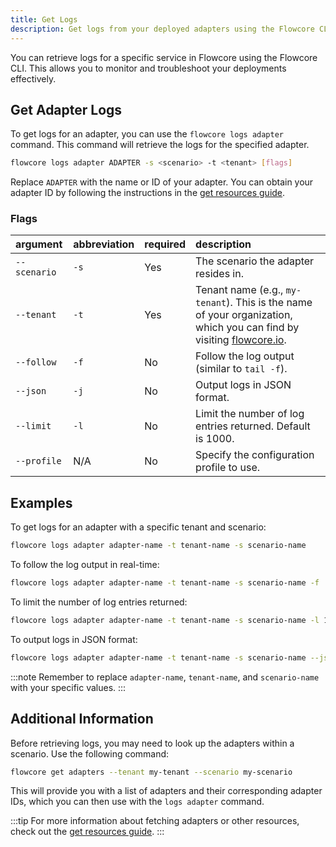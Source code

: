 ```yaml
---
title: Get Logs
description: Get logs from your deployed adapters using the Flowcore CLI
---
```


You can retrieve logs for a specific service in Flowcore using the Flowcore CLI. This allows you to monitor and troubleshoot your deployments effectively.

## Get Adapter Logs

To get logs for an adapter, you can use the `flowcore logs adapter` command. This command will retrieve the logs for the specified adapter.

```sh
flowcore logs adapter ADAPTER -s <scenario> -t <tenant> [flags]
```

Replace `ADAPTER` with the name or ID of your adapter. You can obtain your adapter ID by following the instructions in the [get resources guide](/guides/flowcore-cli/get-resources-cli/).

### Flags

|argument|abbreviation|required|description|
|:--|:--|:--|:--|
|`--scenario`|`-s`|Yes|The scenario the adapter resides in.|
|`--tenant`|`-t`|Yes|Tenant name (e.g., `my-tenant`). This is the name of your organization, which you can find by visiting [flowcore.io](https://flowcore.io).|
|`--follow`|`-f`|No|Follow the log output (similar to `tail -f`).|
|`--json`|`-j`|No|Output logs in JSON format.|
|`--limit`|`-l`|No|Limit the number of log entries returned. Default is 1000.|
|`--profile`|N/A|No|Specify the configuration profile to use.|

## Examples

To get logs for an adapter with a specific tenant and scenario:

```sh
flowcore logs adapter adapter-name -t tenant-name -s scenario-name
```

To follow the log output in real-time:

```sh
flowcore logs adapter adapter-name -t tenant-name -s scenario-name -f
```

To limit the number of log entries returned:

```sh
flowcore logs adapter adapter-name -t tenant-name -s scenario-name -l 100
```

To output logs in JSON format:

```sh
flowcore logs adapter adapter-name -t tenant-name -s scenario-name --json
```

:::note
Remember to replace `adapter-name`, `tenant-name`, and `scenario-name` with your specific values.
:::

## Additional Information

Before retrieving logs, you may need to look up the adapters within a scenario. Use the following command:

```sh
flowcore get adapters --tenant my-tenant --scenario my-scenario
```

This will provide you with a list of adapters and their corresponding adapter IDs, which you can then use with the `logs adapter` command.

:::tip
For more information about fetching adapters or other resources, check out the [get resources guide](/guides/flowcore-cli/get-resources-cli/).
:::